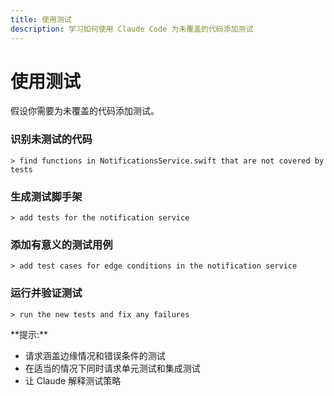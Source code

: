 ```yaml
---
title: 使用测试
description: 学习如何使用 Claude Code 为未覆盖的代码添加测试
---
```



# 使用测试

假设你需要为未覆盖的代码添加测试。

<Steps>

### 识别未测试的代码

```
> find functions in NotificationsService.swift that are not covered by tests
```

### 生成测试脚手架

```
> add tests for the notification service
```

### 添加有意义的测试用例

```
> add test cases for edge conditions in the notification service
```

### 运行并验证测试

```
> run the new tests and fix any failures
```

</Steps>

<Callout type="info">
**提示:**

* 请求涵盖边缘情况和错误条件的测试
* 在适当的情况下同时请求单元测试和集成测试
* 让 Claude 解释测试策略
</Callout>
